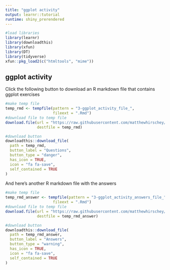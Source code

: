 ```yaml
---
title: "ggplot activity"
output: learnr::tutorial
runtime: shiny_prerendered
---
```

```r
#load libraries
library(learnr)
library(downloadthis)
library(xfun)
library(DT)
library(tidyverse)
xfun::pkg_load2(c("htmltools", "mime"))
```

## ggplot activity  
  
Click the following button to download an R markdown file that contains ggplot exercises

```r
#make temp file
temp_rmd <- tempfile(pattern = "3-ggplot_activity_file_", 
                     fileext = ".Rmd")
#download file to temp file
download.file(url = "https://raw.githubusercontent.com/matthewhirschey/tidybiology.org/main/code/3-objects/ggplot_activity.Rmd", 
              destfile = temp_rmd)

#download button
downloadthis::download_file(
  path = temp_rmd,
  button_label = "Questions",
  button_type = "danger",
  has_icon = TRUE,
  icon = "fa fa-save",
  self_contained = TRUE
)
```

And here's another R markdown file with the answers  

```r
#make temp file
temp_rmd_answer <- tempfile(pattern = "3-ggplot_activity_answers_file_", 
                     fileext = ".Rmd")
#download file to temp file
download.file(url = "https://raw.githubusercontent.com/matthewhirschey/tidybiology.org/main/code/3-objects/ggplot_activity_answers.Rmd", 
              destfile = temp_rmd_answer)

#download button
downloadthis::download_file(
  path = temp_rmd_answer,
  button_label = "Answers",
  button_type = "warning",
  has_icon = TRUE,
  icon = "fa fa-save",
  self_contained = TRUE
)
```

<!-- ---- -->
<!-- ```{r echo=FALSE} -->
<!-- rmd_files <- list.files(here::here("code/3-objects"), "activity.+Rmd$")[-1] -->
<!-- links <- xfun::embed_files(rmd_files, text = "Download all exercise files (and answers)") -->
<!-- links -->
<!-- ``` -->
<!-- ----   -->


